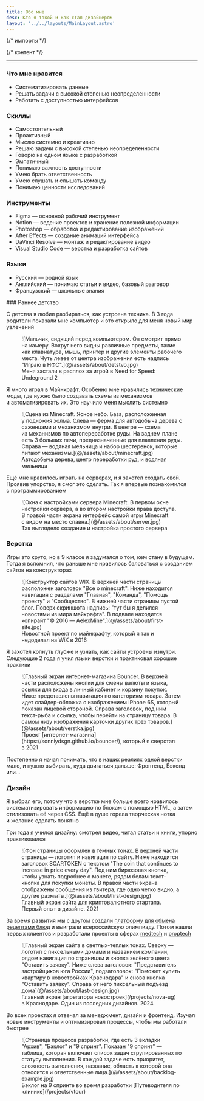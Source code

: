 ```yaml
---
title: Обо мне
desc: Кто я такой и как стал дизайнером
layout: '../../layouts/MainLayout.astro'
---
```


{/* импорты */}



{/* контент */}

<ContentSection title="Визитка">

  <AboutCard mp4={aboutVideoMP4} webm={aboutVideoWEBM} poster={aboutVideoCover} />

  ---

  ### Что мне нравится

  - Систематизировать данные
  - Решать задачи с высокой степенью неопределенности
  - Работать с доступностью интерфейсов

  ### Скиллы

  - Самостоятельный
  - Проактивный
  - Мыслю системно и креативно
  - Решаю задачи с высокой степенью неопределенности
  - Говорю на одном языке с разработкой
  - Эмпатичный
  - Понимаю важность доступности
  - Умею брать ответственность
  - Умею слушать и слышать команду
  - Понимаю ценности исследований

  ### Инструменты

  - Figma — основной рабочий инструмент
  - Notion — ведение проектов и хранение полезной информации
  - Photoshop — обработка и редактирование изображений
  - After Effects — создание анимаций интерфейса
  - DaVinci Resolve — монтаж и редактирование видео
  - Visual Studio Code — верстка и разработка сайтов

  ### Языки

  - Русский — родной язык
  - Английский — понимаю статьи и видео, базовый разговор
  - Французский — школьные знания

</ContentSection>

<ContentSection title="История">
  ### Раннее детство

  С детства я любил разбираться, как устроена техника. В 3 года родители показали мне компьютер и это открыло для меня новый мир увлечений

  <figure>
    ![Мальчик, сидящий перед компьютером. Он смотрит прямо на камеру. Вокруг него видны различные предметы, такие как клавиатура, мышь, принтер и другие элементы рабочего места. Чуть левее от центра изображения есть надпись "Играю в НФС".](@/assets/about/detstvo.jpg)
    <figcaption>Меня застали в расплох за игрой в Need for Speed: Undeground 2</figcaption>
  </figure>

  Я много играл в Майнкрафт. Особенно мне нравились технические моды, где нужно было создавать схемы из механизмов и автоматизировать их. Это научило меня мыслить системно

  <figure>
    ![Сцена из Minecraft. Ясное небо. База, расположенная у подножия холма. Слева — ферма для автодобыча дерева с саженцами и механизмом внутри. В центре — схема из механизмов по автопереработке руды. На заднем плане есть 3 больших печи, предназначенные для плавления руды. Справа — водяная мельница и набор шестеренок, которые питают механизмы.](@/assets/about/minecraft.jpg)
    <figcaption>Автодобыча дерева, центр переработки руд, и водяная мельница</figcaption>
  </figure>

  Ещё мне нравилось играть на серверах, и я захотел создать свой. Проявив упорство, я смог это сделать. Так я впервые познакомился с программированием

  <figure>
    ![Окна с настройками сервера Minecraft. В первом окне настройки сервера, а во втором настройки права доступа. В правой части экрана интерфейс самой игры Minecraft с видом на место спавна.](@/assets/about/server.jpg)
    <figcaption>Так выглядело создание и настройка простого сервера</figcaption>
  </figure>

  ### Верстка

  Игры это круто, но в 9 классе я задумался о том, кем стану в будущем. Тогда я вспомнил, что раньше мне нравилось баловаться с созданием сайтов на конструкторах

  <figure>
    ![Конструктор сайтов WIX. В верхней части страницы расположен заголовок "Все о minecraft". Ниже находится навигация с разделами "Главная", "Команда", "Помощь проекту" и "Сообщество". В нижней части страницы пустой блог. Поверх скриншота надпись: "тут бы я делился новостями из мира майкрафта". В подвале находится копирайт "© 2016 — AelexMine".](@/assets/about/first-site.jpg)
    <figcaption>Новостной проект по майнкрафту, который я так и недоделал на WiX в 2016</figcaption>
  </figure>


  Я захотел копнуть глубже и узнать, как сайты устроены изнутри. Cледующие 2 года я учил языки верстки и практиковал хорошие практики

  <figure>
    ![Главный экран интернет-магазина Bouncer. В верхней части расположены кнопки для смены валюты и языка, ссылки для входа в личный кабинет и корзину покупок. Ниже представлены навигация по категориям товара. Затем идет слайдер-обложка с изображением iPhone 6S, который показан лицевой стороной. Справа заголовок, под ним текст-рыба и ссылка, чтобы перейти на страницу товара. В самом низу изображения карточки других трёх товаров.](@/assets/about/verstka.jpg)
    <figcaption>Проект [интернет-магазина](https://sonniydsgn.github.io/bouncer/), который я сверстал в 2021</figcaption>
  </figure>


  Постепенно я начал понимать, что в наших реалиях одной верстки мало, и нужно выбирать, куда двигаться дальше: Фронтенд, Бэкенд или…

  ### Дизайн

  Я выбрал его, потому что в верстке мне больше всего нравилось систематизировать информацию по блокам с помощью HTML, а затем стилизовать её через CSS. Ещё в душе горела творческая нотка и желание сделать понятно

  Три года я учился дизайну: смотрел видео, читал статьи и книги, упорно практиковался

  <figure>
    ![Фон страницы оформлен в тёмных тонах. В верхней части страницы — логотип и навигация по сайту. Ниже находится заголовок SOARTOKEN с текстом "The coin that continues to increase in price every day". Под ним бирюзовая кнопка, чтобы узнать подробнее о монете, рядом белам текст-кнопка для покупки монеты. В правой части экрана отображены сообщения из твитера, где одно четко видно, а другие размыты.](@/assets/about/first-design.jpg)
    <figcaption>Главный экран сайта для криптовалютного стартапа. Первый опыт в дизайне. 2021</figcaption>
  </figure>

  За время развития мы с другом создали [платформу для обмена рецептами блюд](/projects/mamayapovar) и выиграли всероссийскую олимпиаду. Потом нашли первых клиентов и разработали проекты в сферах [medtech](/projects/vtour) и [proptech](/projects/nova-ug)

  <figure>
    ![Главный экран сайта в светлых-теплых тонах. Сверху — логотип с пиксельными домами и названием компании, рядом навигация по страницам и кнопка зелёного цвета "Оставить заявку". Ниже слева заголовок: "Представитель застройщиков юга России", подзаголовок: "Поможет купить квартиру в новостройках Краснодара" и снова кнопка "Оставить заявку". Справа от него пиксельный подъезд дома](@/assets/about/last-design.jpg)
    <figcaption>Главный экран [агрегатора новостроек](/projects/nova-ug) в Краснодаре. Один из последних дизайнов. 2024</figcaption>
  </figure>

  Во всех проектах я отвечал за менеджмент, дизайн и фронтенд. Изучал новые инструменты и оптимизировал процессы, чтобы мы работали быстрее

  <figure>
    ![Страница процесса разработки, где есть 3 вкладки "Архив", "Бэклог" и "9 спринт". Показан "9 спринт" — таблица, которая включает список задач сгрупированных по статусу выполнения. В каждой задаче есть приоритет, сложность выполнения, название, область к которой она относится и ответственные лица.](@/assets/about/backlog-example.jpg)
    <figcaption>Бэклог на 9 спринте во время разработки [Путеводителя по клинике](/projects/vtour)</figcaption>
  </figure>

</ContentSection>
